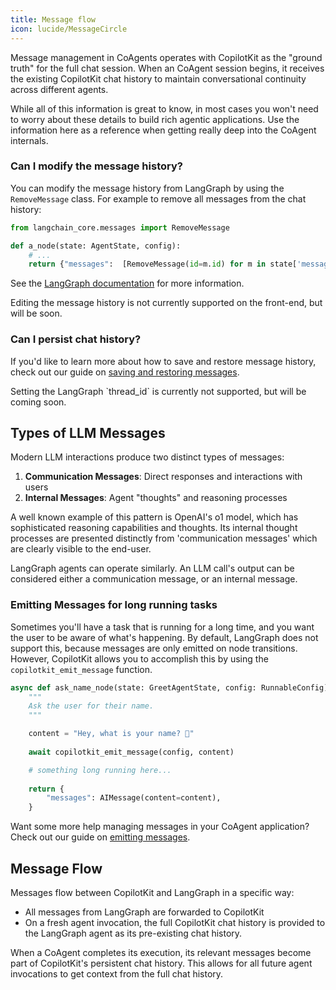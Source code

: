 ```yaml
---
title: Message flow
icon: lucide/MessageCircle
---
```


Message management in CoAgents operates with CopilotKit as the "ground truth" for the full chat session. 
When an CoAgent session begins, it receives the existing CopilotKit chat history to maintain conversational
continuity across different agents.

<Callout>
While all of this information is great to know, in most cases you won't need to worry about these details to
build rich agentic applications. Use the information here as a reference when getting really deep into 
the CoAgent internals.
</Callout>

### Can I modify the message history?

You can modify the message history from LangGraph by using the `RemoveMessage` class. For example to remove all messages from the chat history: 

```python
from langchain_core.messages import RemoveMessage

def a_node(state: AgentState, config):
    # ...
    return {"messages":  [RemoveMessage(id=m.id) for m in state['messages']]}
```

See the [LangGraph documentation](https://langchain-ai.github.io/langgraph/how-tos/memory/delete-messages/) for more information.

<Callout>
Editing the message history is not currently supported on the front-end, but will be soon.
</Callout>

### Can I persist chat history?

If you'd like to learn more about how to save and restore message history, check out our guide on [saving and restoring messages](/guides/messages-localstorage).

<Callout title="Want to use a thread?">
Setting the LangGraph `thread_id` is currently not supported, but will be coming soon.
</Callout>

## Types of LLM Messages

Modern LLM interactions produce two distinct types of messages:

1. **Communication Messages**: Direct responses and interactions with users
2. **Internal Messages**: Agent "thoughts" and reasoning processes

A well known example of this pattern is OpenAI's o1 model, which has sophisticated reasoning capabilities and thoughts. Its internal
thought processes are presented distinctly from 'communication messages' which are clearly visible to the end-user.

LangGraph agents can operate similarly. An LLM call's output can be considered either a communication message, or an internal message.

### Emitting Messages for long running tasks

Sometimes you'll have a task that is running for a long time, and you want the user to be aware of what's happening. By default, LangGraph does not support this, because messages are only emitted on node transitions. However, CopilotKit allows you to accomplish this by using the `copilotkit_emit_message` function.

```python
async def ask_name_node(state: GreetAgentState, config: RunnableConfig):
    """
    Ask the user for their name.
    """

    content = "Hey, what is your name? 🙂"
 
    await copilotkit_emit_message(config, content)

    # something long running here...
 
    return {
        "messages": AIMessage(content=content),
    }
```

Want some more help managing messages in your CoAgent application? Check out our guide on [emitting messages](/coagents/advanced/manually-emitting-messages).

## Message Flow
Messages flow between CopilotKit and LangGraph in a specific way:

- All messages from LangGraph are forwarded to CopilotKit
- On a fresh agent invocation, the full CopilotKit chat history is provided to the LangGraph agent as its pre-existing chat history.

When a CoAgent completes its execution, its relevant messages become part of CopilotKit's persistent chat history. This allows for all future agent invocations to get context from the full chat history.
